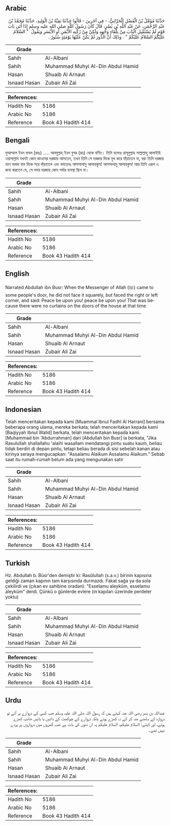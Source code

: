 ## Arabic


<div dir="rtl" lang="ar" style={{fontSize:'larger',backgroundColor:'#f8f9fa',padding:20}}>
حَدَّثَنَا مُؤَمَّلُ بْنُ الْفَضْلِ الْحَرَّانِيُّ، - فِي آخَرِينَ - قَالُوا حَدَّثَنَا بَقِيَّةُ بْنُ الْوَلِيدِ، حَدَّثَنَا مُحَمَّدُ بْنُ عَبْدِ الرَّحْمَنِ، عَنْ عَبْدِ اللَّهِ بْنِ بُسْرٍ، قَالَ كَانَ رَسُولُ اللَّهِ صلى الله عليه وسلم إِذَا أَتَى بَابَ قَوْمٍ لَمْ يَسْتَقْبِلِ الْبَابَ مِنْ تِلْقَاءِ وَجْهِهِ وَلَكِنْ مِنْ رُكْنِهِ الأَيْمَنِ أَوِ الأَيْسَرِ وَيَقُولُ ‏ "‏ السَّلاَمُ عَلَيْكُمُ السَّلاَمُ عَلَيْكُمْ ‏"‏ ‏.‏ وَذَلِكَ أَنَّ الدُّورَ لَمْ يَكُنْ عَلَيْهَا يَوْمَئِذٍ سُتُورٌ ‏.‏
</div>
<div style={{backgroundColor:'#f8f9fa',padding:20, marginBottom: 10}}><table> <thead> <tr> <th>Grade</th> <th></th> </tr> </thead> <tbody> <tr><td>Sahih</td><td>Al-Albani</td></tr><tr><td>Sahih</td><td>Muhammad Muhyi Al-Din Abdul Hamid</td></tr><tr><td>Hasan</td><td>Shuaib Al Arnaut</td></tr><tr><td>Isnaad Hasan</td><td>Zubair Ali Zai</td></tr></tbody></table><table> <thead> <tr> <th>References:</th> <th></th> </tr> </thead> <tbody><tr><td>Hadith No</td><td>5186</td></tr><tr><td>Arabic No</td><td>5186</td></tr><tr><td>Reference</td><td>Book 43 Hadith 414</td></tr></tbody></table></div>

## Bengali


<div dir="ltr" lang="bn" style={{fontSize:'larger',backgroundColor:'#f8f9fa',padding:20}}>
মুআম্মাল ইবন ফযল (রহঃ) ..... আবদুল্লাহ্‌ ইবন বুসর (রাঃ) থেকে বর্ণিত। তিনি বলেনঃ রাসূলুল্লাহ সাল্লাল্লাহু আলাইহি ওয়াসাল্লাম যখনই কোন কাওমের দরজায় আসতেন, তখন তিনি সে দরজার দিকে মুখ করে দাঁড়াতেন না, বরং তিনি দরজার ডান অথবা বাম দিকে সরে দাঁড়াতেন এবং বলতেনঃ আসসালামু আলায়কুম! আসসালামু আলায়কুম! আর তিনি এরূপ এ জন্য করতেন যে, সে সময় দরজায় কোন পর্দার ব্যবস্থা ছিল না।
</div>
<div style={{backgroundColor:'#f8f9fa',padding:20, marginBottom: 10}}><table> <thead> <tr> <th>Grade</th> <th></th> </tr> </thead> <tbody> <tr><td>Sahih</td><td>Al-Albani</td></tr><tr><td>Sahih</td><td>Muhammad Muhyi Al-Din Abdul Hamid</td></tr><tr><td>Hasan</td><td>Shuaib Al Arnaut</td></tr><tr><td>Isnaad Hasan</td><td>Zubair Ali Zai</td></tr></tbody></table><table> <thead> <tr> <th>References:</th> <th></th> </tr> </thead> <tbody><tr><td>Hadith No</td><td>5186</td></tr><tr><td>Arabic No</td><td>5186</td></tr><tr><td>Reference</td><td>Book 43 Hadith 414</td></tr></tbody></table></div>

## English


<div dir="ltr" lang="en" style={{fontSize:'larger',backgroundColor:'#f8f9fa',padding:20}}>
Narrated Abdullah ibn Busr: When the Messenger of Allah (ﷺ) came to some people's door, he did not face it squarely, but faced the right or left corner, and said: Peace be upon you! peace be upon you! That was because there were no curtains on the doors of the house at that time
</div>
<div style={{backgroundColor:'#f8f9fa',padding:20, marginBottom: 10}}><table> <thead> <tr> <th>Grade</th> <th></th> </tr> </thead> <tbody> <tr><td>Sahih</td><td>Al-Albani</td></tr><tr><td>Sahih</td><td>Muhammad Muhyi Al-Din Abdul Hamid</td></tr><tr><td>Hasan</td><td>Shuaib Al Arnaut</td></tr><tr><td>Isnaad Hasan</td><td>Zubair Ali Zai</td></tr></tbody></table><table> <thead> <tr> <th>References:</th> <th></th> </tr> </thead> <tbody><tr><td>Hadith No</td><td>5186</td></tr><tr><td>Arabic No</td><td>5186</td></tr><tr><td>Reference</td><td>Book 43 Hadith 414</td></tr></tbody></table></div>

## Indonesian


<div dir="ltr" lang="id" style={{fontSize:'larger',backgroundColor:'#f8f9fa',padding:20}}>
Telah menceritakan kepada kami [Muammal Ibnul Fadhl Al Harrani] bersama beberapa orang ulama, mereka berkata; telah menceritakan kepada kami [Baqiyyah Ibnul Walid] berkata, telah menceritakan kepada kami [Muhammad bin 'Abdurrahman] dari [Abdullah bin Busr] ia berkata, "Jika Rasulullah shallallahu 'alaihi wasallam mendatangi pintu suatu kaum, beliau tidak berdiri di depan pintu, tetapi beliau berada di sisi sebelah kanan atau kirinya seraya mengucapkan: "Assalamu Alaikum Assalamu Alaikum." Sebab saat itu rumah-rumah belum ada yang mengunakan satir
</div>
<div style={{backgroundColor:'#f8f9fa',padding:20, marginBottom: 10}}><table> <thead> <tr> <th>Grade</th> <th></th> </tr> </thead> <tbody> <tr><td>Sahih</td><td>Al-Albani</td></tr><tr><td>Sahih</td><td>Muhammad Muhyi Al-Din Abdul Hamid</td></tr><tr><td>Hasan</td><td>Shuaib Al Arnaut</td></tr><tr><td>Isnaad Hasan</td><td>Zubair Ali Zai</td></tr></tbody></table><table> <thead> <tr> <th>References:</th> <th></th> </tr> </thead> <tbody><tr><td>Hadith No</td><td>5186</td></tr><tr><td>Arabic No</td><td>5186</td></tr><tr><td>Reference</td><td>Book 43 Hadith 414</td></tr></tbody></table></div>

## Turkish


<div dir="ltr" lang="tr" style={{fontSize:'larger',backgroundColor:'#f8f9fa',padding:20}}>
Hz. Abdullah b. Büsr'den demiştir ki: Rasûlullah (s.a.v.) birinin kapısına geldiği zaman kapının tam karşısında durmazdı. Fakat sağa ya da sola çekilirdi ve (çıkan ev sahibine oradan): "Esselamu aleyküm, esselamu aleyküm" derdi. Çünkü o günlerde evlere (in kapıları üzerinde perdeler yoktu)
</div>
<div style={{backgroundColor:'#f8f9fa',padding:20, marginBottom: 10}}><table> <thead> <tr> <th>Grade</th> <th></th> </tr> </thead> <tbody> <tr><td>Sahih</td><td>Al-Albani</td></tr><tr><td>Sahih</td><td>Muhammad Muhyi Al-Din Abdul Hamid</td></tr><tr><td>Hasan</td><td>Shuaib Al Arnaut</td></tr><tr><td>Isnaad Hasan</td><td>Zubair Ali Zai</td></tr></tbody></table><table> <thead> <tr> <th>References:</th> <th></th> </tr> </thead> <tbody><tr><td>Hadith No</td><td>5186</td></tr><tr><td>Arabic No</td><td>5186</td></tr><tr><td>Reference</td><td>Book 43 Hadith 414</td></tr></tbody></table></div>

## Urdu


<div dir="rtl" lang="ur" style={{fontSize:'larger',backgroundColor:'#f8f9fa',padding:20}}>
عبداللہ بن بسر رضی اللہ عنہ کہتے ہیں کہ رسول اللہ صلی اللہ علیہ وسلم جب کسی کے دروازے پر آتے تو دروازہ کے سامنے منہ کر کے نہ کھڑے ہوتے بلکہ دروازے کے چوکھٹ کے دائیں یا بائیں جانب کھڑے ہوتے، اور کہتے: السلام علیکم، السلام علیکم یہ ان دنوں کی بات ہے جب گھروں میں دروازوں پر پردے نہیں تھے۔
</div>
<div style={{backgroundColor:'#f8f9fa',padding:20, marginBottom: 10}}><table> <thead> <tr> <th>Grade</th> <th></th> </tr> </thead> <tbody> <tr><td>Sahih</td><td>Al-Albani</td></tr><tr><td>Sahih</td><td>Muhammad Muhyi Al-Din Abdul Hamid</td></tr><tr><td>Hasan</td><td>Shuaib Al Arnaut</td></tr><tr><td>Isnaad Hasan</td><td>Zubair Ali Zai</td></tr></tbody></table><table> <thead> <tr> <th>References:</th> <th></th> </tr> </thead> <tbody><tr><td>Hadith No</td><td>5186</td></tr><tr><td>Arabic No</td><td>5186</td></tr><tr><td>Reference</td><td>Book 43 Hadith 414</td></tr></tbody></table></div>
